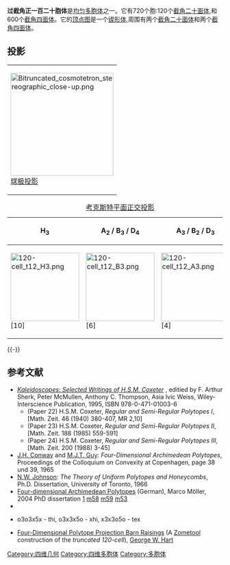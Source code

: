 {{Polytopebox
| name = 过截角正一百二十胞体
| imagename = Bitruncated 120-cell schlegel halfsolid.png
| caption = [[施莱格尔投影|施莱格尔投影]],对着一个[[截角二十面体|截角二十面体]]胞,可以看见[[截角四面体|截角四面体]]胞
| polytope = 过截角正一百二十胞体
| Type = [[均匀多胞体|均匀多胞体]]
| group_type = 
| Cell = 720:<BR>120[[截角二十面体|5.6.6]][[Image:Truncated_icosahedron.png|20px]]<BR>600[[截角四面体|3.6.6]][[Image:Truncated_tetrahedron.png|20px]]
| Face = 4320:<BR>1200{3}+720{5}+<BR>2400{6}
| Edge = 7200
| Vertice = 3600
| Vertice_type = [[Image:Bitruncated_120-cell_verf.png|80px]]<BR>[[锲形体|锲形体]]
| Schläfli = t<sub>1,2</sub>{5,3,3}
| Coxeter_diagram = {{CDD|node|5|node_1|3|node_1|3|node}}
| Symmetry_group = 
| dual = 
| Properties = [[Convex_polytope|convex]], [[vertex-transitive|vertex-transitive]]
| Index_references = 39
| Coxeter_group = H<sub>4</sub>, [3,3,5], order 14400
}}
'''过截角正一百二十胞体'''是[[均匀多胞体|均匀多胞体]]之一。它有720个胞:120个[[截角二十面体|截角二十面体]],和600个[[截角四面体|截角四面体]]。它的[[顶点图|顶点图]]是一个[[锲形体|锲形体]],周围有两个[[截角二十面体|截角二十面体]]和两个[[截角四面体|截角四面体]]。

== 投影 ==

{| class=wikitable width=480
|[[Image:Bitruncated_cosmotetron_stereographic_close-up.png|240px]]<BR>[[球极投影|球极投影]]
|}
{| class="wikitable" width=480
|+ [[考克斯特平面|考克斯特平面]][[正交投影|正交投影]]
|- align=center
!H<sub>3</sub>
!A<sub>2</sub> / B<sub>3</sub> / D<sub>4</sub>
!A<sub>3</sub> / B<sub>2</sub> / D<sub>3</sub>
|- align=center
|[[File:120-cell_t12_H3.png|160px]]<BR>[10]
|[[File:120-cell_t12_B3.png|160px]]<BR>[6]
|[[File:120-cell_t12_A3.png|160px]]<BR>[4]
|}

{{-}}
== 参考文献 ==
* ''[http://www.wiley.com/WileyCDA/WileyTitle/productCd-0471010030.html Kaleidoscopes: Selected Writings of H.S.M. Coxeter] {{Wayback|url=http://www.wiley.com/WileyCDA/WileyTitle/productCd-0471010030.html |date=20160711140441 }}'', editied by F. Arthur Sherk, Peter McMullen, Anthony C. Thompson, Asia Ivic Weiss, Wiley-Interscience Publication, 1995, ISBN 978-0-471-01003-6
** (Paper 22) H.S.M. Coxeter, ''Regular and Semi-Regular Polytopes I'', [Math. Zeit. 46 (1940) 380-407, MR 2,10]
** (Paper 23) H.S.M. Coxeter, ''Regular and Semi-Regular Polytopes II'', [Math. Zeit. 188 (1985) 559-591]
** (Paper 24) H.S.M. Coxeter, ''Regular and Semi-Regular Polytopes III'', [Math. Zeit. 200 (1988) 3-45]
* [[John_Horton_Conway|J.H. Conway]] and [[Michael_Guy_(computer_scientist)|M.J.T. Guy]]: ''Four-Dimensional Archimedean Polytopes'', Proceedings of the Colloquium on Convexity at Copenhagen, page 38 und 39, 1965
* [[Norman_Johnson_(mathematician)|N.W. Johnson]]: ''The Theory of Uniform Polytopes and Honeycombs'', Ph.D. Dissertation, University of Toronto, 1966
*[http://www.polytope.de Four-dimensional Archimedean Polytopes] (German), Marco Möller, 2004 PhD dissertation  [http://www.sub.uni-hamburg.de/opus/volltexte/2004/2196/pdf/Dissertation.pdf] [http://www.polytope.de/nr58.html m58] [http://www.polytope.de/nr59.html m59] [http://www.polytope.de/nr53.html m53]
* {{PolyCell | urlname = section4.html| title = Convex uniform polychora based on the hecatonicosachoron (120-cell) and hexacosichoron (600-cell) - Model 36, 39, 41}}
* {{KlitzingPolytopes|polychora.htm|4D|uniform polytopes (polychora)}} o3o3x5x - thi, o3x3x5o - xhi, x3x3o5o - tex
* [http://www.georgehart.com/zome-polytopes-ISAMA07/hart-isama07.doc Four-Dimensional Polytope Projection Barn Raisings] (A [[Zometool|Zometool]] construction of the ''truncated 120-cell''), [[George_W._Hart|George W. Hart]]

[[Category:四维几何|Category:四维几何]]
[[Category:四维多胞体|Category:四维多胞体]]
[[Category:多胞体|Category:多胞体]]